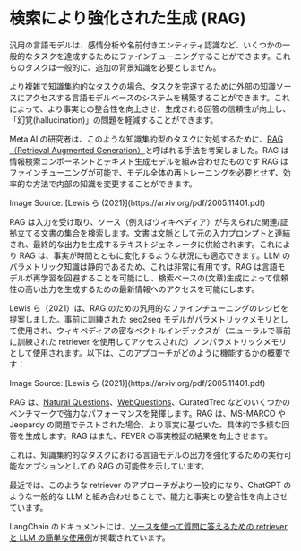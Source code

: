 # 検索により強化された生成 (RAG)


汎用の言語モデルは、感情分析や名前付きエンティティ認識など、いくつかの一般的なタスクを達成するためにファインチューニングすることができます。これらのタスクは一般的に、追加の背景知識を必要としません。

より複雑で知識集約的なタスクの場合、タスクを完遂するために外部の知識ソースにアクセスする言語モデルベースのシステムを構築することができます。これによって、より事実との整合性を向上させ、生成される回答の信頼性が向上し、「幻覚(hallucination)」の問題を軽減することができます。

Meta AI の研究者は、このような知識集約型のタスクに対処するために、[RAG（Retrieval Augmented Generation）](https://ai.meta.com/blog/retrieval-augmented-generation-streamlining-the-creation-of-intelligent-natural-language-processing-models/)と呼ばれる手法を考案しました。RAG は情報検索コンポーネントとテキスト生成モデルを組み合わせたものです RAG はファインチューニングが可能で、モデル全体の再トレーニングを必要とせず、効率的な方法で内部の知識を変更することができます。

<Screenshot src={RAG} alt="RAG" />
Image Source: [Lewis ら (2021)](https://arxiv.org/pdf/2005.11401.pdf)

RAG は入力を受け取り、ソース（例えばウィキペディア）が与えられた関連/証拠立てる文書の集合を検索します。文書は文脈として元の入力プロンプトと連結され、最終的な出力を生成するテキストジェネレータに供給されます。これにより RAG は、事実が時間とともに変化するような状況にも適応できます。LLM のパラメトリック知識は静的であるため、これは非常に有用です。RAG は言語モデルが再学習を回避することを可能にし、検索ベースの(文章)生成によって信頼性の高い出力を生成するための最新情報へのアクセスを可能にします。

Lewis ら（2021）は、RAG のための汎用的なファインチューニングのレシピを提案しました。事前に訓練された seq2seq モデルがパラメトリックメモリとして使用され、ウィキペディアの密なベクトルインデックスが（ニューラルで事前に訓練された retriever を使用してアクセスされた）ノンパラメトリックメモリとして使用されます。以下は、このアプローチがどのように機能するかの概要です：

<Screenshot src={RAG} alt="RAG" />
Image Source: [Lewis ら (2021)](https://arxiv.org/pdf/2005.11401.pdf)

RAG は、[Natural Questions](https://ai.google.com/research/NaturalQuestions)、[WebQuestions](https://paperswithcode.com/dataset/webquestions)、CuratedTrec などのいくつかのベンチマークで強力なパフォーマンスを発揮します。RAG は、MS-MARCO や Jeopardy の問題でテストされた場合、より事実に基づいた、具体的で多様な回答を生成します。RAG はまた、FEVER の事実検証の結果を向上させます。

これは、知識集約的なタスクにおける言語モデルの出力を強化するための実行可能なオプションとしての RAG の可能性を示しています。

最近では、このような retriever のアプローチがより一般的になり、ChatGPT のような一般的な LLM と組み合わせることで、能力と事実との整合性を向上させています。

LangChain のドキュメントには、[ソースを使って質問に答えるための retriever と LLM の簡単な使用例](https://python.langchain.com/docs/use_cases/question_answering/how_to/vector_db_qa)が掲載されています。
